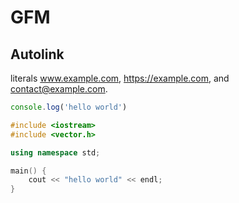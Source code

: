 # GFM 

## Autolink 

literals www.example.com, https://example.com, and contact@example.com.

```js
console.log('hello world')
```


```cpp
#include <iostream>
#include <vector.h>

using namespace std;

main() {
    cout << "hello world" << endl;
}
```